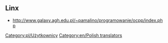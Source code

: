 
{{en/Archive/Community/Users/Infobox User| fontcolor     = navy
| width         = 
| tablecolor    = lightgreen
| color         = green
| status        =
| image         = en/Development/Code.png
| image_width   = 64px
| image_caption = since 2020
| name          = Extra Zi
| gender        = 
| birthdate     = 
| birthplace    = 
| location      = 
| country       = Poland
| ocupation     = 
| education     = 
| religion      =
| politics      = 
| iq            =
| personalitytype= 
| OTTD          = extra·zi
| website       = [http://OpenTTD-Polska.pl OpenTTD-Polska.pl]
| email         = 
| Facebook      =  
| MySpace       = 
| Twitter       =  
| interests     = entrant programmer
| userboxes     = {{en/Emoticon|Confused|S}}
}}
== Linx ==
* http://www.galaxy.agh.edu.pl/~pamalino/programowanie/ocpp/index.php
<!--Semi-active-->
[[Category:pl/Użytkownicy]] [[Category:en/Polish translators]]